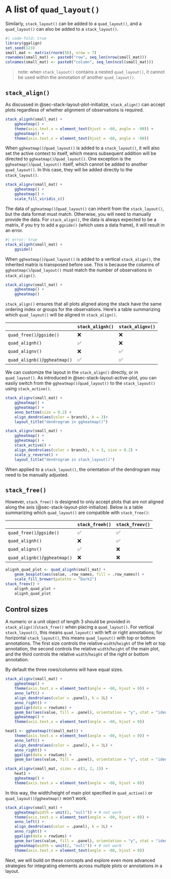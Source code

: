 # A list of `quad_layout()` {#sec-multiple-quad-layouts}
Similarly, `stack_layout()` can be added to a `quad_layout()`, and a
`quad_layout()` can also be added to a `stack_layout()`.

```r
#| code-fold: true
library(ggalign)
set.seed(123)
small_mat <- matrix(rnorm(56), nrow = 7)
rownames(small_mat) <- paste0("row", seq_len(nrow(small_mat)))
colnames(small_mat) <- paste0("column", seq_len(ncol(small_mat)))
```

> note: when `stack_layout()` contains a nested `quad_layout()`, it cannot be used
within the annotation of another `quad_layout()`. 

## `stack_align()`
As discussed in @sec-stack-layout-plot-initialize, `stack_align()` can accept
plots regardless of whether alignment of observations is required. 

```r
stack_alignh(small_mat) +
    ggheatmap() +
    theme(axis.text.x = element_text(hjust = -60, angle = -90)) +
    ggheatmap() +
    theme(axis.text.x = element_text(hjust = -60, angle = -90))
```

When `ggheatmap()`/`quad_layout()` is added to a `stack_layout()`, it will also
set the active context to itself, which means subsequent addition will be
directed to `ggheatmap()`/`quad_layout()`. One exception is the
`ggheatmap()`/`quad_layout()` itself, which cannot be added to another
`quad_layout()`. In this case, they will be added directly to the
`stack_layout()`.

```r
stack_alignv(small_mat) +
    ggheatmap() +
    ggheatmap() +
    scale_fill_viridis_c()
```

The data of `ggheatmap()`/`quad_layout()` can inherit from the `stack_layout()`,
but the data format must match. Otherwise, you will need to manually provide the
data. For `stack_align()`, the data is always expected to be a matrix, if you
try to add a `ggside()` (which uses a data frame), it will result in an error.

```r
#| error: true
stack_alignh(small_mat) +
    ggside()
```

When `ggheatmap()`/`quad_layout()` is added to a vertical `stack_align()`, the
inherited matrix is transposed before use. This is because the columns of
`ggheatmap()`/`quad_layout()` must match the number of observations in
`stack_align()`.
```r
stack_alignv(small_mat) +
    ggheatmap() +
    ggheatmap()
```

`stack_align()` ensures that all plots aligned along the stack have the same
ordering index or groups for the observations. Here's a table summarizing which
`quad_layout()` will be aligned in `stack_align()`.

|                               | `stack_alignh()` | `stack_alignv()` |
| ----------------------------- | ---------------- | ---------------- |
| `quad_free()`/`ggside()`      | ❌               | ❌               |
| `quad_alignh()`               | ✅               | ❌               |
| `quad_alignv()`               | ❌               | ✅               |
| `quad_alignb()`/`ggheatmap()` | ✅               | ✅               |

We can customize the layout in the `stack_align()` directly, or in
`quad_layout()`. As introduced in @sec-stack-layout-active-plot, you can easily
switch from the `ggheatmap()`/`quad_layout()` to the `stack_layout()` using
`stack_active()`.

::: {.grid}

::: {.g-col-6}
```r
stack_alignv(small_mat) +
    ggheatmap() +
    ggheatmap() +
    anno_bottom(size = 0.2) +
    align_dendro(aes(color = branch), k = 3)+
    layout_title("dendrogram in ggheatmap()")
```
:::

::: {.g-col-6}
```r
stack_alignv(small_mat) +
    ggheatmap() +
    ggheatmap() +
    stack_active() +
    align_dendro(aes(color = branch), k = 3, size = 0.2) +
    scale_y_reverse() +
    layout_title("dendrogram in stack_layout()")
```
:::

:::

When applied to a `stack_layout()`, the orientation of the dendrogram may need
to be manually adjusted.

## `stack_free()`
However, `stack_free()` is designed to only accept plots that are not aligned
along the axis (@sec-stack-layout-plot-initialize). Below is a table summarizing
which `quad_layout()` are compatible with `stack_free()`:

|                               | `stack_freeh()` | `stack_freev()` |
| ----------------------------- | --------------- | --------------- |
| `quad_free()`/`ggside()`      | ✅              | ✅              |
| `quad_alignh()`               | ❌              | ✅              |
| `quad_alignv()`               | ✅              | ❌              |
| `quad_alignb()`/`ggheatmap()` | ❌              | ❌              |


```r
alignh_quad_plot <- quad_alignh(small_mat) +
    geom_boxplot(aes(value, .row_names, fill = .row_names)) +
    scale_fill_brewer(palette = "Dark2")
stack_freev() +
    alignh_quad_plot +
    alignh_quad_plot
```

## Control sizes
A numeric or a unit object of length 3 should be provided in
`stack_align()`/`stack_free()` when placing a `quad_layout()`. For vertical
`stack_layout()`, this means `quad_layout()` with left or right annotations; for
horizontal `stack_layout()`, this means `quad_layout()` with top or bottom
annotations. The first size controls the relative `width`/`height` of the left
or top annotation, the second controls the relative `width`/`height` of the main
plot, and the third controls the relative `width`/`height` of the right or
bottom annotation. 

By default the three rows/columns will have equal sizes.
```r
stack_alignv(small_mat) +
    ggheatmap() +
    theme(axis.text.x = element_text(angle = -60, hjust = 0)) +
    anno_left() +
    align_dendro(aes(color = .panel), k = 3L) +
    anno_right() +
    ggalign(data = rowSums) +
    geom_bar(aes(value, fill = .panel), orientation = "y", stat = "identity") +
    ggheatmap() +
    theme(axis.text.x = element_text(angle = -60, hjust = 0))
```

```r
heat1 <- ggheatmap(t(small_mat)) +
    theme(axis.text.x = element_text(angle = -60, hjust = 0)) +
    anno_left() +
    align_dendro(aes(color = .panel), k = 3L) +
    anno_right() +
    ggalign(data = rowSums) +
    geom_bar(aes(value, fill = .panel), orientation = "y", stat = "identity")

stack_alignv(small_mat, sizes = c(1, 2, 1)) +
    heat1 +
    ggheatmap() +
    theme(axis.text.x = element_text(angle = -60, hjust = 0))
```

In this way, the width/height of main plot specified in `quad_active()` or
`quad_layout()`/`ggheatmap()` won't work.
```r
stack_alignv(small_mat) +
    ggheatmap(width = unit(2, "null")) + # not work
    theme(axis.text.x = element_text(angle = -60, hjust = 0)) +
    anno_left() +
    align_dendro(aes(color = .panel), k = 3L) +
    anno_right() +
    ggalign(data = rowSums) +
    geom_bar(aes(value, fill = .panel), orientation = "y", stat = "identity") +
    ggheatmap(width = unit(2, "null")) + # not work
    theme(axis.text.x = element_text(angle = -60, hjust = 0))
```

Next, we will build on these concepts and explore even more advanced strategies
for integrating elements across multiple plots or annotations in a layout.
